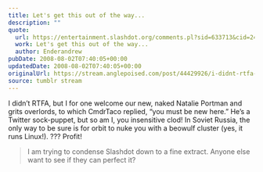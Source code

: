 ```yaml
---
title: Let's get this out of the way...
description: ""
quote:
  url: https://entertainment.slashdot.org/comments.pl?sid=633713&cid=24443811
  work: Let's get this out of the way...
  author: Enderandrew
pubDate: 2008-08-02T07:40:05+00:00
updatedDate: 2008-08-02T07:40:05+00:00
originalUrl: https://stream.anglepoised.com/post/44429926/i-didnt-rtfa-but-i-for-one-welcome-our-new
source: tumblr stream
---
```


I didn&rsquo;t RTFA, but I for one welcome our new, naked Natalie Portman and grits overlords, to which CmdrTaco replied, &ldquo;you must be new here.&rdquo; He&rsquo;s a Twitter sock-puppet, but so am I, you insensitive clod! In Soviet Russia, the only way to be sure is for orbit to nuke you with a beowulf cluster (yes, it runs Linux!). ??? Profit!

> I am trying to condense Slashdot down to a fine extract. Anyone else want to see if they can perfect it?
